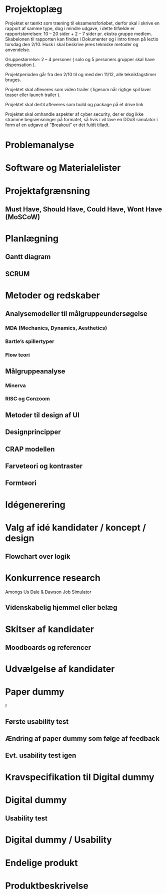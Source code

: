# Projektoplæg
Projektet er tænkt som træning til eksamensforløbet, derfor skal i skrive en rapport af samme type, dog i mindre udgave, i dette
tilfælde er rapportstørrelsen: 10 – 20 sider + 2 – 7 sider pr. ekstra gruppe medlem. Skabelonen til rapporten kan findes i Dokumenter og i intro timen på lectio torsdag den 2/10. Husk i skal beskrive jeres tekniske metoder og anvendelse.

Gruppestørrelse: 2 – 4 personer ( solo og 5 personers grupper skal have dispensation ).

Projektperioden går fra den 2/10 til og med den 11/12, alle teknikfagstimer bruges.

Projektet skal afleveres som video trailer ( ligesom når rigtige spil laver teaser eller launch trailer ).

Projektet skal dertil afleveres som build og package på et drive link

Projektet skal omhandle aspekter af cyber security, der er dog ikke stramme begrænsninger på formatet, så hvis i vil lave en DDoS simulator i form af en udgave af ”Breakout” er det fuldt tilladt.


# Problemanalyse

# Software og Materialelister

# Projektafgrænsning

## Must Have, Should Have, Could Have, Wont Have (MoSCoW)

# Planlægning

## Gantt diagram
## SCRUM

# Metoder og redskaber


## Analysemodeller til målgruppeundersøgelse

### MDA (Mechanics, Dynamics, Aesthetics)
### Bartle's spillertyper
### Flow teori

## Målgruppeanalyse
### Minerva
### RISC og Conzoom

## Metoder til design af UI
## Designprincipper
## CRAP modellen
## Farveteori og kontraster
## Formteori

# Idégenerering

# Valg af idé kandidater / koncept / design

## Flowchart over logik

# Konkurrence research
Amongs Us
Dale & Dawson
Job Simulator

## Videnskabelig hjemmel eller belæg

# Skitser af kandidater

## Moodboards og referencer

# Udvælgelse af kandidater

# Paper dummy
f

## Første usability test
## Ændring af paper dummy som følge af feedback
## Evt. usability test igen

# Kravspecifikation til Digital dummy


# Digital dummy


## Usability test

# Digital dummy / Usability


# Endelige produkt


# Produktbeskrivelse

